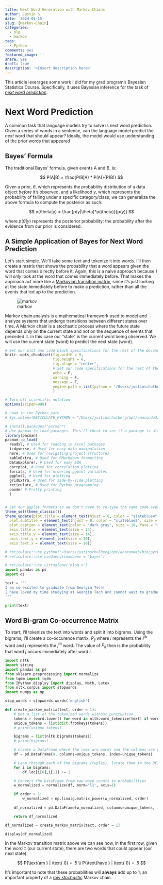 ```yaml
---
title: Next Word Generation with Markov Chains
author: Justin S.
date: '2024-01-15'
slug: [Markov-Chain]
categories:
  - nlp
  - markov
tags:
  - Python
comments: yes
featured_image: ''
share: yes
draft: true
description: '<Insert description here>'
---
```


This article leverages some work I did for my grad program's Bayesian Statistics Course. Specifically, it uses Bayesian inference for the task of [*next word prediction*](https://arxiv.org/abs/2306.17184).

# Next Word Prediction
A common task that language models try to solve is next word prediction. Given a series of words in a sentence, can the language model predict the *next* word that should appear? Ideally, the model would use understanding of the prior words that appeared 



## Bayes' Formula
The traditional Bayes' formula, given events A and B, is:

$$
P(A|B) = \frac{P(B|A) * P(A)}{P(B)}
$$

Given a prior, $\theta$, which represents the probability distribution of a data object *before* it's observed, and a likelihood $y$, which represents the probability of falling under a specific category/class, we can generalize the above formula to compute the posterior as such:

$$
p(\theta|y) = \frac{p(y|\theta)*p(\theta)}{p(y)}
$$

where $p(\theta|y)$ represents the posterior probability: the probability after the evidence from our prior is considered.


## A Simple Application of Bayes for Next Word Prediction
Let's start simple. We'll take some text and tokenize it into words. I'll then create a matrix that shows the probability that a word appears given the word that comes directly before it. Again, this is a naive approach because I will *only* look at the word that comes immediately before. That makes the approach act more like a [Markovian transition matrix](https://www.jstor.org/stable/2584334), since it's just looking at the state immediately before to make a prediction, rather than all the events that led up to the prediction.

![markov](images/markov.png)

Markov chain analysis is a mathematical framework used to model and analyze systems that undergo transitions between different states over time. A Markov chain is a stochastic process where the future state depends only on the current state and not on the sequence of events that preceded it. In this case our "state" is the current word being observed. We will use the current state (word) to predict the next state (word).


```r
# Set our plot and code block specifications for the rest of the document.
knitr::opts_chunk$set(fig.width = 9,
                      fig.height = 6,
                      fig.align = "center",
                      # Set our code specifications for the rest of the document
                      echo = F,
                      warning = F,
                      message = F,
                      engine.path = list(python = '/Users/justinschulberg/.virtualenvs/blog_v/bin/python')
                      ) 

# Turn off scientific notation
options(scipen=999)

# Load in the Python path
# Sys.setenv(RETICULATE_PYTHON = "/Users/justinschulberg/opt/anaconda3/bin/python3")

# install.packages("pacman")
# Use pacman to load packages. This'll check to see if a package is already installed; if not, it'll install it. If it is installed, it'll run the library() function.
library(pacman)
pacman::p_load(
  readxl, # Used for reading in Excel packages
  tidyverse, # Used for easy data manipulation
  here, # Used for navigating project structures
  kableExtra, # Used for RMarkdown formatting
  DataExplorer, # Used for easy EDA
  corrplot, # Used for correlation plotting
  forcats, # Used for ordering ggplot variables
  ggplot2, # Used for plotting
  gridExtra, # Used for side-by-side plotting
  reticulate, # Used for Python programming
  pander # Pretty printing
  )


# Set our ggplot formats so we don't have to re-type the same code over-and-over again.
theme_set(theme_classic())
theme_update(plot.title = element_text(hjust = 0, color = "slateblue4", size = 20),
  plot.subtitle = element_text(hjust = 0, color = "slateblue2", size = 12),
  plot.caption = element_text(color = "dark gray", size = 10, face = "italic"),
  axis.title.x = element_text(size = 14),
  axis.title.y = element_text(size = 14),
  axis.text.y = element_text(size = 10),
  axis.text.x = element_text(size = 10))

# reticulate::use_python('/Users/justinschulberg/opt/anaconda3/bin/python3', require = TRUE)
# reticulate::use_condaenv(condaenv = 'bayes')

```


```python
# reticulate::use_virtualenv('blog_v')
import pandas as pd
import os

text = '''
I am so excited to graduate from Georgia Tech! 
I have loved my time studying at Georgia Tech and cannot wait to graduate.
'''

print(text)


```

## Word Bi-gram Co-occurrence Matrix
To start, I'll tokenize the text into words and split it into bigrams. Using the bigrams, I'll create a co-occurence matrix, $P_{ij}$ where $i$ represents the $i^{\text{th}}$ word and $j$ represents the $j^{\text{th}}$ word. The value of $P_{ij}$ then is the probability that word $j$ occurs immediately after word $i$.

```python

import nltk
import string
import pandas as pd
from sklearn.preprocessing import normalize
from tqdm import tqdm
from IPython.display import display, Math, Latex
from nltk.corpus import stopwords
import numpy as np

stop_words = stopwords.words('english')

def create_markov_matrix(text, order = 1):
    # Get a list of the tokenized words without punctuation
    tokens = [word.lower() for word in nltk.word_tokenize(text) if word not in string.punctuation]
    unique_tokens = list(dict.fromkeys(tokens))
    # print(unique_tokens)

    bigrams = list(nltk.bigrams(tokens))
    # print(bigrams)

    # Create a DataFrame where the rows are words and the columns are words
    df = pd.DataFrame(0, columns=unique_tokens, index=unique_tokens)

    # Loop through each of the bigrams (tuples), locate them in the DF, and add 1
    for i in bigrams:
        df.loc[i[0],i[1]] += 1

    # Convert the DataFrame from raw word counts to probabilities
    w_normalized = normalize(df, norm='l1', axis=1)

    if order > 1:
        w_normalized = np.linalg.matrix_power(w_normalized, order)
        
    df_normalized = pd.DataFrame(w_normalized, columns=unique_tokens, index=unique_tokens)

    return df_normalized

df_normalized = create_markov_matrix(text, order = 1)

display(df_normalized)
```

In the Markov transition matrix above we can see how, in the first row, given the word `I` (our current state), there are two words that could appear (our next state):

$$
P(\text{am } | \text{ I}) = .5 \\
P(\text{have } | \text{ I}) = .5
$$

It's important to note that these probabilities will **always** add up to 1; an important property of a [*row stochastic*](https://acme.byu.edu/00000179-af25-d5e1-a97b-bf6512fd0000/markov2020-pdf#:~:text=Thus%2C%20each%20of%20the%20columns,transition%20matrix%20sum%20to%201.&text=A%20transition%20matrix%20where%20the,stochastic%20(or%20left%20stochastic).) Markov chain.
